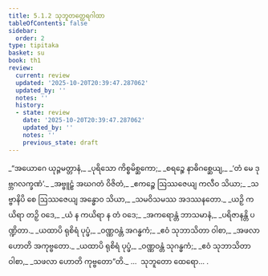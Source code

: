 ```yaml
---
title: 5.1.2 သုဘူတတ္ထေရဂါထာ
tableOfContents: false
sidebar:
  order: 2
type: tipitaka
basket: su
book: th1
review:
  current: review
  updated: '2025-10-20T20:39:47.287062'
  updated_by: ''
  notes: ''
  history:
  - state: review
    date: '2025-10-20T20:39:47.287062'
    updated_by: ''
    notes: ''
    previous_state: draft
---
```



<DynamicBreadcrumb />


<ReviewStatus review={frontmatter.review} showDetails={true} />

<HypothesisAnnotation frontmatter={frontmatter} />

<Division number="320" book="th1" e="ch" v="19" p="275">

<Paragraph number="573" type="verses" book="th1">
_“အယောဂေ ယုဉ္ဇမတ္တာနံ,_  
_ပုရိသော ကိစ္စမိစ္ဆကော;_  
_စရဉ္စေ နာဓိဂစ္ဆေယျ,_  
_‘တံ မေ ဒုဗ္ဘဂလက္ခဏံ’._  

</Paragraph>

</Division>
<Division number="321" book="th1" e="ch" v="19" p="275">

<Paragraph number="574" type="verses" book="th1">
_အဗ္ဗူဠှံ အဃဂတံ ဝိဇိတံ,_  
_ဧကဉ္စေ ဩဿဇေယျ ကလီဝ သိယာ;_  
_သဗ္ဗာနိပိ စေ ဩဿဇေယျ အန္ဓောဝ သိယာ,_  
_သမဝိသမဿ အဒဿနတော._  

</Paragraph>

</Division>
<Division number="322" book="th1" e="ch" v="19" p="275">

<Paragraph number="575" type="verses" book="th1">
_ယဉှိ ကယိရာ တဉှိ ဝဒေ,_  
_ယံ န ကယိရာ န တံ ဝဒေ;_  
_အကရောန္တံ ဘာသမာနံ,_  
_ပရိဇာနန္တိ ပဏ္ဍိတာ._  

</Paragraph>

</Division>
<Division number="323" book="th1" e="ch" v="19" p="275">

<Paragraph number="576" type="verses" book="th1">
_ယထာပိ ရုစိရံ ပုပ္ဖံ,_  
_ဝဏ္ဏဝန္တံ အဂန္ဓကံ;_  
_ဧဝံ သုဘာသိတာ ဝါစာ,_  
_အဖလာ ဟောတိ အကုဗ္ဗတော._  

</Paragraph>

</Division>
<Division number="324" book="th1" e="ch" v="19" p="276">

<Paragraph number="577" type="verses" book="th1">
_ယထာပိ ရုစိရံ ပုပ္ဖံ,_  
_ဝဏ္ဏဝန္တံ သုဂန္ဓကံ;_  
_ဧဝံ သုဘာသိတာ ဝါစာ,_  
_သဖလာ ဟောတိ ကုဗ္ဗတော”တိ._  


</Paragraph>
</Division>

<Paragraph number="578" type="center" book="th1">
…  သုဘူတော ထေရော… .
</Paragraph>